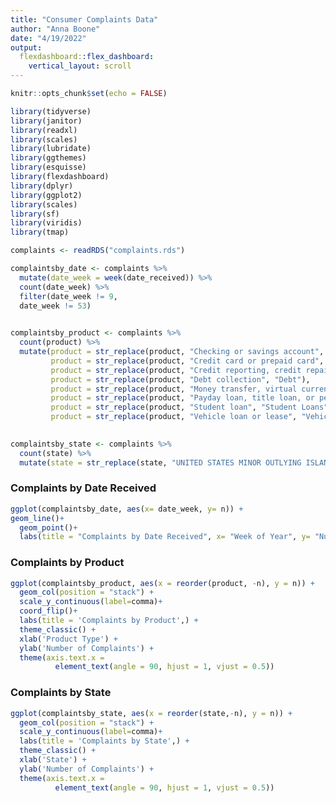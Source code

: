 ```yaml
---
title: "Consumer Complaints Data"
author: "Anna Boone"
date: "4/19/2022"
output: 
  flexdashboard::flex_dashboard:
    vertical_layout: scroll
---
```


```r
knitr::opts_chunk$set(echo = FALSE)
```

```r
library(tidyverse)
library(janitor)
library(readxl)
library(scales)
library(lubridate)
library(ggthemes)
library(esquisse)
library(flexdashboard)
library(dplyr)
library(ggplot2)
library(scales)
library(sf)
library(viridis)
library(tmap)
```

```r
complaints <- readRDS("complaints.rds")
```

```r
complaintsby_date <- complaints %>% 
  mutate(date_week = week(date_received)) %>% 
  count(date_week) %>% 
  filter(date_week != 9,
  date_week != 53)
  
```

```r
complaintsby_product <- complaints %>% 
  count(product) %>% 
  mutate(product = str_replace(product, "Checking or savings account", "Accounts"),
         product = str_replace(product, "Credit card or prepaid card", "Cards"),
         product = str_replace(product, "Credit reporting, credit repair services, or other personal consumer reports", "Credit"),
         product = str_replace(product, "Debt collection", "Debt"),
         product = str_replace(product, "Money transfer, virtual currency, or money service", "Currency"),
         product = str_replace(product, "Payday loan, title loan, or personal loan", "Loans"),
         product = str_replace(product, "Student loan", "Student Loans"),
         product = str_replace(product, "Vehicle loan or lease", "Vehicle Loans"))
  
```

```r
complaintsby_state <- complaints %>% 
  count(state) %>% 
  mutate(state = str_replace(state, "UNITED STATES MINOR OUTLYING ISLANDS", "UM")) 
```

### Complaints by Date Received

```r

ggplot(complaintsby_date, aes(x= date_week, y= n)) +
geom_line()+
  geom_point()+
  labs(title = "Complaints by Date Received", x= "Week of Year", y= "Number of Complaints")

```

### Complaints by Product

```r
ggplot(complaintsby_product, aes(x = reorder(product, -n), y = n)) +
  geom_col(position = "stack") +
  scale_y_continuous(label=comma)+
  coord_flip()+
  labs(title = 'Complaints by Product',) +
  theme_classic() +
  xlab('Product Type') +
  ylab('Number of Complaints') +
  theme(axis.text.x = 
          element_text(angle = 90, hjust = 1, vjust = 0.5))

```

### Complaints by State

```r
ggplot(complaintsby_state, aes(x = reorder(state,-n), y = n)) +
  geom_col(position = "stack") +
  scale_y_continuous(label=comma)+
  labs(title = 'Complaints by State',) +
  theme_classic() +
  xlab('State') +
  ylab('Number of Complaints') +
  theme(axis.text.x = 
          element_text(angle = 90, hjust = 1, vjust = 0.5))
```
